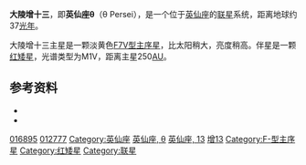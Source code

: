 {{Starbox begin |
   name=大陵增十三 （英仙座θ）A/B<br>Theta Persei A/B }}
{{Starbox image |
  image=[[Image:Perseus_constellation_map_visualization.PNG|250px]] | 
  caption=大陵增十三在[[英仙座|英仙座]]的位置 }}
{{Starbox observe |
  epoch=J2000 | 
  constell=[[英仙座|英仙座]] |
  星官=[[胃宿|胃宿]] [[大陵|大陵]] |
  ra=02h 44m 11.99s |
  dec=+49° 13' 42.4" |
  appmag_v=4.12/10 }}
{{Starbox character |
  class=F7V/M1V |
  b-v=0.49/1.48 |
  u-b=0/0.99 |
  variable= }}
{{Starbox astrometry |
  radial_v=+25.0 |
  prop_mo_ra=334.02 |
  prop_mo_dec=-89.96 |
  parallax=89.03 |
  p_error=0.79 |
  absmag_v=3.89/9.8 }}
{{Starbox visbin |
  name=大陵增十三 B |
  period=2720 |
  axis=22.29 |
  eccentricity=0.13 |
  inclination=75.44 |
  node=128 |
  periastron= }}<!--
-->{{Starbox detail|
  age=|
  metal= |
  mass=1.14/- |
  radius= |
  rotation= |
  luminosity=2.82/- | 
  temperature= }}
{{Starbox catalog |
  names=Theta Persei, 13 Persei, [[Gliese-Jahreiss_catalogue|GJ]] 107, [[Harvard_Revised_catalogue|HR]] 799, [[Bonner_Durchmusterung|BD]]+47°746, [[Henry_Draper_catalogue|HD]] 16895, [[Luyten_Two-Tenths_catalogue|LTT]] 10894, [[Smithsonian_Astrophysical_Observatory_Star_Catalog|SAO]] 38288, [[Hipparcos_catalogue|HIP]] 12777, GC 3277, [[Star_catalogue#ADS|ADS]] 2081, CCDM J02441+4913 }}
{{Starbox end}}

'''大陵增十三'''，即'''英仙座θ'''（θ Persei），是一个位于[[英仙座|英仙座]]的[[联星|联星]]系统，距离地球约37[[光年|光年]]。

大陵增十三主星是一颗淡黄色[[恒星光谱|F7V型]][[主序星|主序星]]，比太阳稍大，亮度稍高。伴星是一颗[[红矮星|红矮星]]，光谱类型为M1V，距离主星250[[天文单位|AU]]。

== 参考资料 ==
* {{cite web |
 title=Simbad Query Result |
 work=Simbad |
 url=http://cdsweb.u-strasbg.fr/cgi-bin/bibobj?2003A%26A...400..241P&theta+Per |
 accessdate=March 28, 2007 |
 archive-date=2011-06-07 |
 archive-url=https://web.archive.org/web/20110607152708/http://cdsweb.u-strasbg.fr/cgi-bin/bibobj?2003A&A...400..241P&theta+Per |
 dead-url=no }}
* {{cite web |
 title=Draft of SIM target stars |
 work=JPL |
 url=http://astro.berkeley.edu/~gmarcy/sim_draft.html |
 accessdate=March 28, 2007 |
 archive-date=2007-02-02 |
 archive-url=https://web.archive.org/web/20070202033143/http://astro.berkeley.edu/~gmarcy/sim_draft.html |
 dead-url=no }}

{{Stars of Perseus}}
{{星官|大陵|8|21}}
[[Category:HD和HDE天體|016895]]
[[Category:HIP天體|012777]]
[[Category:英仙座|Category:英仙座]]
[[Category:拜耳天體|英仙座, θ]]
[[Category:佛氏天體|英仙座, 13]]
[[Category:大陵_(星官)|增13]]
[[Category:F-型主序星|Category:F-型主序星]]
[[Category:红矮星|Category:红矮星]]
[[Category:联星|Category:联星]]